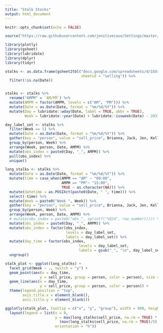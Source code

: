```yaml
---
title: "Stalk Stocks"
output: html_document
---
```


```r
knitr::opts_chunk$set(echo = FALSE)

source("https://raw.githubusercontent.com/jenitivecase/Settings/master/options.R")

library(plotly)
library(gsheet)
library(lubridate)
library(dplyr)
library(tidyr)

stalks <- as.data.frame(gsheet2tbl("docs.google.com/spreadsheets/d/1SVxFEGjCGhj3q6NQB1cJNf5CLeFTo9giG79HdOqJXgo/",
                                   sheetid = "selling")) %>%
  filter(!is.na(Date))


stalks <- stalks %>%
  rename("AMPM" = `AM/PM`) %>%
  mutate(AMPM = factor(AMPM, levels = c("AM", "PM"))) %>%
  mutate(Date = as.Date(Date, format = "%m/%d/%Y")) %>%
  mutate(Day = lubridate::wday(Date, label = TRUE, abbr = TRUE), 
         Week = lubridate::year(Date) + lubridate::isoweek(Date) - 2037)

day_label_set <- stalks %>%
  filter(Week == 1) %>%
  mutate(Date = as.Date(Date, format = "%m/%d/%Y")) %>%
  gather(key = "person", value = "sell_price", Brianna, Jack, Jen, Kelly) %>%
  group_by(person, Week) %>%
  arrange(Week, person, Date, AMPM) %>%
  mutate(obs_index = paste0(Day, "_", AMPM)) %>%
  pull(obs_index) %>%
  unique()

long_stalks <- stalks %>%
  mutate(Date = as.Date(Date, format = "%m/%d/%Y")) %>%
  mutate(time = case_when(AMPM == "AM" ~ "09:00",
                          AMPM == "PM"~ "15:00", 
                          TRUE ~ as.character(NA))) %>%
  mutate(datetime = as.POSIXct(paste0(Date, " ", time))) %>%
  select(-time) %>%
  mutate(Week = paste0("Week ", Week)) %>%
  gather(key = "person", value = "sell_price", Brianna, Jack, Jen, Kelly) %>%
  group_by(person, Week) %>%
  arrange(Week, person, Date, AMPM) %>%
  # mutate(obs_index = paste0("obs_", sprintf("%02d", row_number()))) %>%
  mutate(obs_index = paste0(Day, "_", AMPM)) %>%
  mutate(obs_index = factor(obs_index, 
                            levels = day_label_set,
                            labels = day_label_set)) %>%
  mutate(day_time = factor(obs_index, 
                                  levels = day_label_set,
                                  labels = gsub("_", "\n", day_label_set))) %>%
  ungroup()
```

```r
stalk_plot <- ggplot(long_stalks) +
  facet_grid(Week ~ ., switch = "y") + 
  geom_point(aes(x = day_time, 
                y = sell_price, group = person, color = person), size = 0.1) +
  geom_line(aes(x = day_time, 
                y = sell_price, group = person, color = person)) +
  theme(legend.position = "top",
        axis.title.x = element_blank(),
        axis.title.y = element_blank())

ggplotly(stalk_plot, tooltip = c("x", "y", "group"), width = 800, height = 800) %>%
  layout(legend = list(x = 0,
                       y = max(long_stalks$sell_price, na.rm = TRUE) * max(stalks$Week) +
                         (max(long_stalks$sell_price, na.rm = TRUE)/5),
                       orientation = "h"))

```
